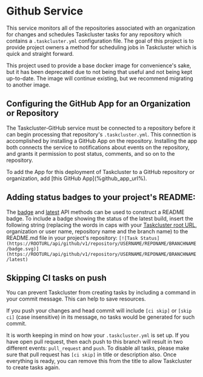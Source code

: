 
<ReferenceLinks api exchanges logs metrics />

# Github Service


This service monitors all of the repositories associated with an organization for changes and schedules Taskcluster tasks for any repository which contains a `.taskcluster.yml` configuration file.
The goal of this project is to provide project owners a method for scheduling jobs in Taskcluster which is quick and straight forward.

<Warning>
This project used to provide a base docker image for convenience's sake, but it has been deprecated due to not being that useful and not being kept up-to-date. The image will continue existing, but we recommend migrating to another image.
</Warning>

## Configuring the GitHub App for an Organization or Repository

The Taskcluster-GitHub service must be connected to a repository before it can begin processing that repository's `.taskcluster.yml`.
This connection is accomplished by installing a GitHub App on the repository.
Installing the app both connects the service to notifications about events on the repository, and grants it permission to post status, comments, and so on to the repository.

<SiteSpecific>
To add the App for this deployment of Taskcluster to a GitHub repository or organization, add [this GitHub App](%github_app_url%).
</SiteSpecific>

## Adding status badges to your project's README:

The [badge](/docs/reference/integrations/github/api#badge) and [latest](/docs/reference/integrations/github/api#latest) API methods can be used to construct a README badge.
To include a badge showing the status of the latest build, insert the following string (replacing the words in caps with your [Taskcluster root URL](/docs/manual/using/root-urls), organization or user name, repository name and the branch name) to the README.md file in your project's repository:
`[![Task Status](https://ROOTURL/api/github/v1/repository/USERNAME/REPONAME/BRANCHNAME/badge.svg)](https://ROOTURL/api/github/v1/repository/USERNAME/REPONAME/BRANCHNAME/latest)`

## Skipping CI tasks on push

You can prevent Taskcluster from creating tasks by including a command in your commit message.
This can help to save resources.

If you push your changes and head commit will include `[ci skip]` or `[skip ci]` (case insensitive) in its message, no tasks would be generated for such commit.

It is worth keeping in mind on how your `.taskcluster.yml` is set up.
If you have open pull request, then each push to this branch will result in two different events: `pull_request` and `push`.
To disable all tasks, please make sure that pull request has `[ci skip]` in title or description also. Once everything is ready, you can remove this from the title to allow Taskcluster to create tasks again.

